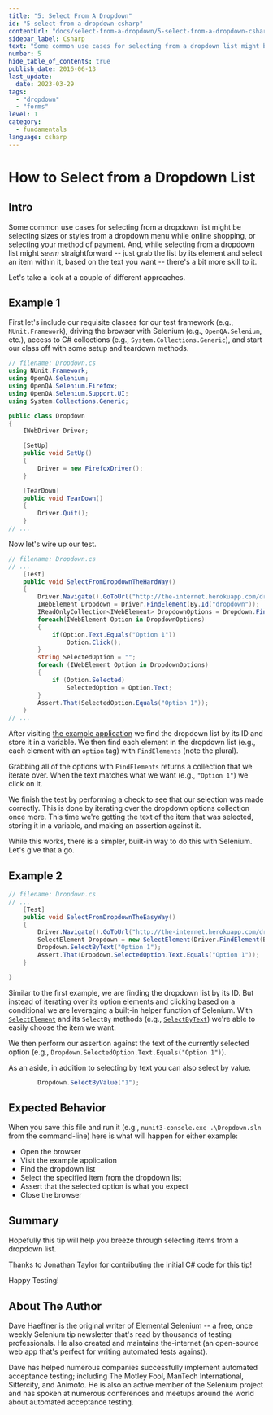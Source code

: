 ```yaml
---
title: "5: Select From A Dropdown"
id: "5-select-from-a-dropdown-csharp"
contentUrl: "docs/select-from-a-dropdown/5-select-from-a-dropdown-csharp"
sidebar_label: Csharp
text: "Some common use cases for selecting from a dropdown list might be selecting sizes or styles from a dropdown menu while online shopping, or selecting your method of payment. And, while selecting from a dropdown list might seem straightforward just grab the list by its element and select an item within it, based on the text you want there's a bit more skill to it."
number: 5
hide_table_of_contents: true
publish_date: 2016-06-13
last_update:
  date: 2023-03-29
tags:
  - "dropdown"
  - "forms"
level: 1
category:
  - fundamentals
language: csharp
---
```


# How to Select from a Dropdown List

## Intro

Some common use cases for selecting from a dropdown list might be selecting sizes or styles from a dropdown menu while online shopping, or selecting your method of payment. And, while selecting from a dropdown list might _seem_ straightforward -- just grab the list by its element and select an item within it, based on the text you want -- there's a bit more skill to it.

Let's take a look at a couple of different approaches.

## Example 1

First let's include our requisite classes for our test framework (e.g., `NUnit.Framework`), driving the browser with Selenium (e.g., `OpenQA.Selenium`, etc.), access to C# collections (e.g., `System.Collections.Generic`), and start our class off with some setup and teardown methods.

```csharp
// filename: Dropdown.cs
using NUnit.Framework;
using OpenQA.Selenium;
using OpenQA.Selenium.Firefox;
using OpenQA.Selenium.Support.UI;
using System.Collections.Generic;

public class Dropdown
{
    IWebDriver Driver;

    [SetUp]
    public void SetUp()
    {
        Driver = new FirefoxDriver();
    }

    [TearDown]
    public void TearDown()
    {
        Driver.Quit();
    }
// ...
```

Now let's wire up our test.

```csharp
// filename: Dropdown.cs
// ...
    [Test]
    public void SelectFromDropdownTheHardWay()
    {
        Driver.Navigate().GoToUrl("http://the-internet.herokuapp.com/dropdown");
        IWebElement Dropdown = Driver.FindElement(By.Id("dropdown"));
        IReadOnlyCollection<IWebElement> DropdownOptions = Dropdown.FindElements(By.TagName("option"));
        foreach(IWebElement Option in DropdownOptions)
        {
            if(Option.Text.Equals("Option 1"))
                Option.Click();
        }
        string SelectedOption = "";
        foreach (IWebElement Option in DropdownOptions)
        {
            if (Option.Selected)
                SelectedOption = Option.Text;
        }
        Assert.That(SelectedOption.Equals("Option 1"));
    }
// ...
```

After visiting [the example application](http://the-internet.herokuapp.com/dropdown) we find the dropdown list by its ID and store it in a variable. We then find each element in the dropdown list (e.g., each element with an `option` tag) with `FindElements` (note the plural).

Grabbing all of the options with `FindElements` returns a collection that we iterate over. When the text matches what we want (e.g., `"Option 1"`) we click on it.

We finish the test by performing a check to see that our selection was made correctly. This is done by iterating over the dropdown options collection once more. This time we're getting the text of the item that was selected, storing it in a variable, and making an assertion against it.

While this works, there is a simpler, built-in way to do this with Selenium. Let's give that a go.

## Example 2

```csharp
// filename: Dropdown.cs
// ...
    [Test]
    public void SelectFromDropdownTheEasyWay()
    {
        Driver.Navigate().GoToUrl("http://the-internet.herokuapp.com/dropdown");
        SelectElement Dropdown = new SelectElement(Driver.FindElement(By.Id("dropdown")));
        Dropdown.SelectByText("Option 1");
        Assert.That(Dropdown.SelectedOption.Text.Equals("Option 1"));
    }

}
```

Similar to the first example, we are finding the dropdown list by its ID. But instead of iterating over its option elements and clicking based on a conditional we are leveraging a built-in helper function of Selenium. With [`SelectElement`](http://seleniumhq.github.io/selenium/docs/api/dotnet/html/T_OpenQA_Selenium_Support_UI_SelectElement.htm) and its `SelectBy` methods (e.g., [`SelectByText`](http://seleniumhq.github.io/selenium/docs/api/dotnet/html/M_OpenQA_Selenium_Support_UI_SelectElement_SelectByText.htm)) we're able to easily choose the item we want.

We then perform our assertion against the text of the currently selected option (e.g., `Dropdown.SelectedOption.Text.Equals("Option 1")`).

As an aside, in addition to selecting by text you can also select by value.

```csharp
        Dropdown.SelectByValue("1");
```

## Expected Behavior

When you save this file and run it (e.g., `nunit3-console.exe .\Dropdown.sln` from the command-line) here is what will happen for either example:

- Open the browser
- Visit the example application
- Find the dropdown list
- Select the specified item from the dropdown list
- Assert that the selected option is what you expect
- Close the browser

## Summary

Hopefully this tip will help you breeze through selecting items from a dropdown list.

Thanks to Jonathan Taylor for contributing the initial C# code for this tip!

Happy Testing!

## About The Author

Dave Haeffner is the original writer of Elemental Selenium -- a free, once weekly Selenium tip newsletter that's read by thousands of testing professionals. He also created and maintains the-internet (an open-source web app that's perfect for writing automated tests against).

Dave has helped numerous companies successfully implement automated acceptance testing; including The Motley Fool, ManTech International, Sittercity, and Animoto. He is also an active member of the Selenium project and has spoken at numerous conferences and meetups around the world about automated acceptance testing.
